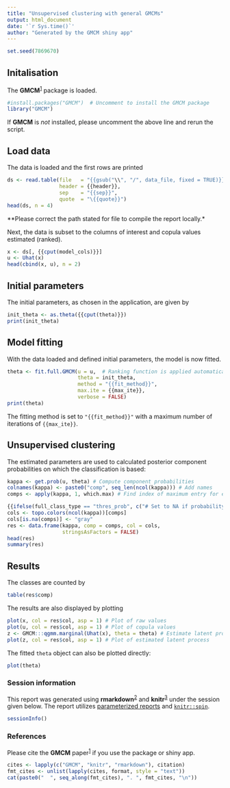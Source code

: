 ```yaml
---
title: "Unsupervised clustering with general GMCMs"
output: html_document
date: '`r Sys.time()`'
author: "Generated by the GMCM shiny app"
---
```


```r
set.seed(7869670)
```


## Initalisation
The **GMCM**^[1][1]^ package is loaded.

```r

#install.packages("GMCM")  # Uncomment to install the GMCM package
library("GMCM")
```


If **GMCM** is *not* installed, please uncomment the above line and rerun the script.

## Load data
The data is loaded and the first rows are printed

```r
ds <- read.table(file   = "{{gsub("\\", "/", data_file, fixed = TRUE)}}",
                 header = {{header}},
                 sep    = "{{sep}}",
                 quote  = "\{{quote}}")
head(ds, n = 4)
```

**Please correct the path stated for file to compile the report locally.*

Next, the data is subset to the columns of interest and copula values estimated (ranked).

```r
x <- ds[, {{cput(model_cols)}}]
u <- Uhat(x)
head(cbind(x, u), n = 2)
```


## Initial parameters
The initial parameters, as chosen in the application, are given by

```r
init_theta <- as.theta({{cput(theta)}})
print(init_theta)
```


## Model fitting
With the data loaded and defined initial parameters, the model is now fitted.

```r
theta <- fit.full.GMCM(u = u,  # Ranking function is applied automatically
                       theta = init_theta,
                       method = "{{fit_method}}",
                       max.ite = {{max_ite}},
                       verbose = FALSE)
print(theta)
```

The fitting method is set to `"{{fit_method}}"` with a maximum number of iterations of `{{max_ite}}`.


## Unsupervised clustering
The estimated parameters are used to calculated posterior component probabilities on which the classification is based:

```r
kappa <- get.prob(u, theta) # Compute component probabilities
colnames(kappa) <- paste0("comp", seq_len(ncol(kappa))) # Add names
comps <- apply(kappa, 1, which.max) # Find index of maximum entry for each row

{{ifelse(full_class_type == "thres_prob", c("# Set to NA if probability is not sufficently large\n", sprintf("ok_max <- apply(kappa, 1, max) > %.3f\n", full_thres_prob), "comps[!ok_max] <- NA\n"), "")}}
cols <- topo.colors(ncol(kappa))[comps]
cols[is.na(comps)] <- "gray"
res <- data.frame(kappa, comp = comps, col = cols,
                  stringsAsFactors = FALSE)
head(res)
summary(res)
```


## Results
The classes are counted by

```r
table(res$comp)
```

The results are also displayed by plotting

```r
plot(x, col = res$col, asp = 1) # Plot of raw values
plot(u, col = res$col, asp = 1) # Plot of copula values
z <- GMCM:::qgmm.marginal(Uhat(x), theta = theta) # Estimate latent process
plot(z, col = res$col, asp = 1) # Plot of estimated latent process
```

The fitted `theta` object can also be plotted directly:

```r
plot(theta)
```


### Session information
This report was generated using **rmarkdown**^[2][2]^ and **knitr**^[3][3]^ under the session
given below. The report utilizes [parameterized reports][2] and [`knitr::spin`][3].


```r
sessionInfo()
```


### References
Please cite the **GMCM** paper^[1][1]^ if you use the package or shiny app.

```r
cites <- lapply(c("GMCM", "knitr", "rmarkdown"), citation)
fmt_cites <- unlist(lapply(cites, format, style = "text"))
cat(paste0("  ", seq_along(fmt_cites), ". ", fmt_cites, "\n"))
```

[1]: http://doi.org/10.18637/jss.v070.i02
[2]: https://bookdown.org/yihui/rmarkdown/parameterized-reports.html
[3]: https://yihui.name/knitr/demo/stitch/
